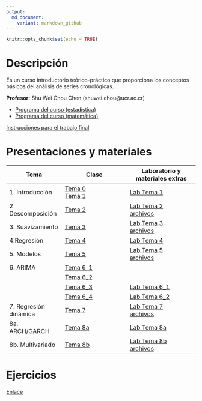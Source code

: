 ```yaml
---
output:
  md_document:
    variant: markdown_github
---
```


```r
knitr::opts_chunk$set(echo = TRUE)
```


# Descripción

Es un curso introductorio teórico-práctico que proporciona los conceptos básicos del análisis de series cronológicas.

**Profesor:** Shu Wei Chou Chen (shuwei.chou@ucr.ac.cr)

- [Programa del curso (estadística)](https://shuwei325.github.io/SP1633-II24/SP1633 Series Cronológicas.pdf) <br>
- [Programa del curso (matemática)](https://shuwei325.github.io/SP1633-II24/PF1328 Series de Tiempo I.pdf)

[Instrucciones para el trabajo final](https://shuwei325.github.io/SP1633-II24/instrucciones_trabajo.html)

# Presentaciones y materiales

Tema                      | Clase                        | Laboratorio y materiales extras
------------------------- | -----------------------------|-------------------------------
1. Introducción           |[Tema 0](./Tema_0/presentacion.html) <br> [Tema 1](./Tema_1/presentacion.html) | [Lab Tema 1](./Tema_1/lab.html)
2  Descomposición         | [Tema 2](./Tema_2/presentacion.html)     | [Lab Tema 2](./Tema_2/lab_Tema02.html) <br> [archivos](./Tema_2/Tema_2.zip)
3. Suavizamiento          |  [Tema 3](./Tema_3/presentacion.html)     | [Lab Tema 3](./Tema_3/lab_Tema03.html) <br> [archivos](./Tema_3/Tema_3.zip)
4.Regresión               | [Tema 4](./Tema_4/presentacion.html)  |   [Lab Tema 4](./Tema_4/lab_Tema04.html) |
5. Modelos                | [Tema 5](./Tema_5/presentacion.html)     | [Lab Tema 5](./Tema_5/lab_Tema05.html) <br> [archivos](./Tema_5/Tema_5.zip)
6. ARIMA                  | [Tema 6_1](./Tema_6/presentacion1.html)  |      
 |                        | [Tema 6_2](./Tema_6/presentacion2.html)   |     
 |                        |  [Tema 6_3](./Tema_6/presentacion3.html)  |  [Lab Tema 6_1](./Tema_6/lab_Tema06_1.html)    |
 |                        |  [Tema 6_4](./Tema_6/presentacion4.html)  |  [Lab Tema 6_2](./Tema_6/lab_Tema06_2.html)    |
7. Regresión dinámica     | [Tema 7](./Tema_7/presentacion.html)     | [Lab Tema 7](./Tema_7/lab_Tema07.html) <br> [archivos](./Tema_7/Tema_7.zip) |     |
8a. ARCH/GARCH            | [Tema 8a](./Tema_8a/presentacion.html)     | [Lab Tema 8a](./Tema_8a/lab_Tema08a.zip)     |
8b. Multivariado          | [Tema 8b](./Tema_8b/presentacion.html)     | [Lab Tema 8b](./Tema_8b/lab_Tema08b.zip) <br> [archivos](./Tema_7/archivos.zip)   |










# Ejercicios

[Enlace](https://shuwei325.github.io/series_ej/)

